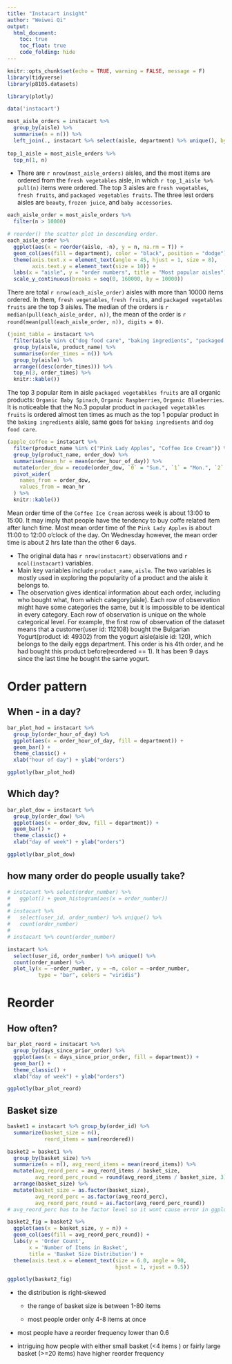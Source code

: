 ```yaml
---
title: "Instacart insight"
author: "Weiwei Qi"
output: 
  html_document: 
    toc: true
    toc_float: true
    code_folding: hide
---
```


```r
knitr::opts_chunk$set(echo = TRUE, warning = FALSE, message = F)
library(tidyverse)
library(p8105.datasets)

library(plotly)

data('instacart')
```

```r
most_aisle_orders = instacart %>%
  group_by(aisle) %>% 
  summarise(n = n()) %>% 
  left_join(., instacart %>% select(aisle, department) %>% unique(), by = "aisle")
  
top_1_aisle = most_aisle_orders %>%
  top_n(1, n)
```

- There are `r nrow(most_aisle_orders)` aisles, and the most items are ordered from the `fresh vegetables` aisle, in which `r top_1_aisle %>% pull(n)` items were ordered. The top 3 aisles are `fresh vegetables`, `fresh fruits`, and `packaged vegetables fruits`. The three lest orders aisles are `beauty`, `frozen juice`, and `baby accessories`. 

```r
each_aisle_order = most_aisle_orders %>% 
  filter(n > 10000)

# reorder() the scatter plot in descending order. 
each_aisle_order %>%  
  ggplot(aes(x = reorder(aisle, -n), y = n, na.rm = T)) +
  geom_col(aes(fill = department), color = "black", position = "dodge") +
  theme(axis.text.x = element_text(angle = 45, hjust = 1, size = 8), 
        axis.text.y = element_text(size = 10)) +
  labs(x = "aisle", y = "order numbers", title = "Most popular aisles") +
  scale_y_continuous(breaks = seq(0, 160000, by = 10000))
```

There are total `r nrow(each_aisle_order)` aisles with more than 10000 items ordered. In them, `fresh vegetables`, `fresh fruits`, and `packaged vegetables fruits` are the top 3 aisles. The median of the orders is `r median(pull(each_aisle_order, n))`, the mean of the order is `r round(mean(pull(each_aisle_order, n)), digits = 0)`. 

```r
(joint_table = instacart %>% 
  filter(aisle %in% c("dog food care", "baking ingredients", "packaged vegetables fruits")) %>% 
  group_by(aisle, product_name) %>% 
  summarise(order_times = n()) %>% 
  group_by(aisle) %>% 
  arrange((desc(order_times))) %>% 
  top_n(3, order_times) %>% 
  knitr::kable())
```

The top 3 popular item in aisle `packaged vegetabkles fruits` are all organic products: `Organic Baby Spinach`, `Organic Raspberries`, `Organic Blueberries`. It is noticeable that the No.3 popular product in `packaged vegetabkles fruits` is ordered almost ten times as much as the top 1 popular product in the `baking ingredients` aisle, same goes for `baking ingredients` and `dog food care`. 

```r
(apple_coffee = instacart %>% 
  filter(product_name %in% c("Pink Lady Apples", "Coffee Ice Cream")) %>% 
  group_by(product_name, order_dow) %>%
  summarise(mean_hr = mean(order_hour_of_day)) %>% 
  mutate(order_dow = recode(order_dow, `0` = "Sun.", `1` = "Mon.", `2` = "Tues.", `3` = "Wed.", `4` = "Thur.", `5` = "Fri.", `6` = "Sat.")) %>% 
  pivot_wider(
    names_from = order_dow, 
    values_from = mean_hr
  ) %>% 
  knitr::kable())
```

Mean order time of  the `Coffee Ice Cream` across week is about 13:00 to 15:00. It may imply that people have the tendency to buy coffe related item after lunch time. Most mean order time of the `Pink Lady Apples` is about 11:00 to 12:00 o'clock of the  day. On Wednesday however, the mean order time is about 2 hrs late than the other 6 days. 

- The original data has `r nrow(instacart)` observations and `r ncol(instacart)` variables. 
- Main key variables include `product_name`, `aisle`. The two variables is mostly used in exploring the popularity of a product and the aisle it belongs to. 
- The observation gives identical information about each order, including who bought what, from which category(aisle). Each row of observation might have some categories the same, but it is impossible to be identical in every category. Each row of observation is unique on the whole categorical level. For example, the first row of observation of the dataset means that a customer(user id: 112108) bought the Bulgarian Yogurt(product id: 49302) from the yogurt aisle(aisle id: 120), which belongs to the daily eggs department. This order is his 4th order, and he had bought this product before(reordered == 1). It has been 9 days since the last time he bought the same yogurt. 

# Order pattern

## When - in a day?

```r
bar_plot_hod = instacart %>% 
  group_by(order_hour_of_day) %>% 
  ggplot(aes(x = order_hour_of_day, fill = department)) + 
  geom_bar() + 
  theme_classic() + 
  xlab("hour of day") + ylab("orders")

ggplotly(bar_plot_hod)
```

## Which day? 

```r
bar_plot_dow = instacart %>% 
  group_by(order_dow) %>% 
  ggplot(aes(x = order_dow, fill = department)) + 
  geom_bar() + 
  theme_classic() + 
  xlab("day of week") + ylab("orders")

ggplotly(bar_plot_dow)
```

## how many order do people usually take? 

```r
# instacart %>% select(order_number) %>% 
#   ggplot() + geom_histogram(aes(x = order_number))
# 
# instacart %>% 
#   select(user_id, order_number) %>% unique() %>% 
#   count(order_number)
# 
# instacart %>% count(order_number)

instacart %>% 
  select(user_id, order_number) %>% unique() %>% 
  count(order_number) %>% 
  plot_ly(x = ~order_number, y = ~n, color = ~order_number, 
          type = "bar", colors = "viridis")
```

# Reorder

## How often? 

```r
bar_plot_reord = instacart %>% 
  group_by(days_since_prior_order) %>% 
  ggplot(aes(x = days_since_prior_order, fill = department)) + 
  geom_bar() + 
  theme_classic() + 
  xlab("day of week") + ylab("orders")

ggplotly(bar_plot_reord)
```

## Basket size

```r
basket1 = instacart %>% group_by(order_id) %>% 
  summarize(basket_size = n(), 
            reord_items = sum(reordered)) 

basket2 = basket1 %>% 
  group_by(basket_size) %>% 
  summarize(n = n(), avg_reord_items = mean(reord_items)) %>% 
  mutate(avg_reord_perc = avg_reord_items / basket_size, 
         avg_reord_perc_round = round(avg_reord_items / basket_size, 3)) %>% 
  arrange(basket_size) %>% 
  mutate(basket_size = as.factor(basket_size), 
         avg_reord_perc = as.factor(avg_reord_perc), 
         avg_reord_perc_round = as.factor(avg_reord_perc_round))
# avg_reord_perc has to be factor level so it wont cause error in ggplotly

basket2_fig = basket2 %>% 
  ggplot(aes(x = basket_size, y = n)) + 
  geom_col(aes(fill = avg_reord_perc_round)) + 
  labs(y = 'Order Count', 
       x = 'Number of Items in Basket', 
       title = 'Basket Size Distribution') +
  theme(axis.text.x = element_text(size = 6.0, angle = 90,
                                   hjust = 1, vjust = 0.5))

ggplotly(basket2_fig)
```

- the distribution is right-skewed
  
  - the range of basket size is between 1-80 items

  - most people order only 4-8 items at once

- most people have a reorder frequency lower than 0.6

- intriguing how people with either small basket (<4 items ) or fairly large basket (>=20 items) have higher reorder frequency





